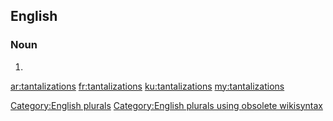 ==English==

===Noun===
{{head|en}}

# {{plural of|tantalization}}

[[Category:English plurals]][[Category:English plurals using obsolete wikisyntax]]

[[ar:tantalizations]]
[[fr:tantalizations]]
[[ku:tantalizations]]
[[my:tantalizations]]